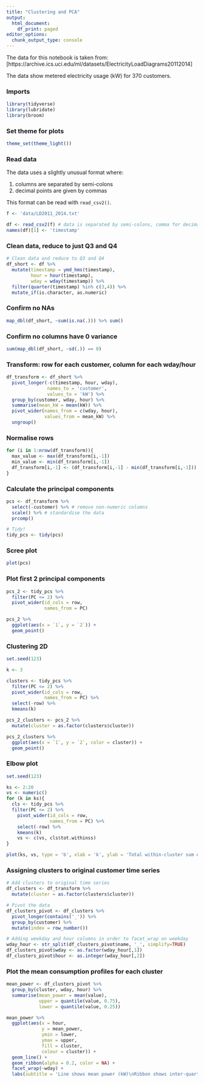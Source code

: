```yaml
---
title: "Clustering and PCA"
output:
  html_document:
    df_print: paged
editor_options:
  chunk_output_type: console
---
```


The data for this notebook is taken from: [https://archive.ics.uci.edu/ml/datasets/ElectricityLoadDiagrams20112014]

The data show metered electricity usage (kW) for 370 customers. 

### Imports

```r
library(tidyverse)
library(lubridate)
library(broom)
```

### Set theme for plots 

```r
theme_set(theme_light())
```


### Read data

The data uses a slightly unusual format where:  

1. columns are separated by semi-colons
2. decimal points are given by commas

This format can be read with `read_csv2()`. 

```r
f <- 'data/LD2011_2014.txt'

df <- read_csv2(f) # data is separated by semi-colons, comma for decimals
names(df)[1] <- 'timestamp'
```

### Clean data, reduce to just Q3 and Q4

```r
# Clean data and reduce to Q3 and Q4
df_short <- df %>% 
  mutate(timestamp = ymd_hms(timestamp),
         hour = hour(timestamp),
         wday = wday(timestamp)) %>% 
  filter(quarter(timestamp) %in% c(3,4)) %>%
  mutate_if(is.character, as.numeric)
```

### Confirm no NAs

```r
map_dbl(df_short, ~sum(is.na(.))) %>% sum()
```

### Confirm no columns have 0 variance

```r
sum(map_dbl(df_short, ~sd(.)) == 0)
```

### Transform: row for each customer, column for each wday/hour

```r
df_transform <- df_short %>% 
  pivot_longer(-c(timestamp, hour, wday),
               names_to = 'customer',
               values_to = 'kW') %>% 
  group_by(customer, wday, hour) %>%
  summarise(mean_kW = mean(kW)) %>%
  pivot_wider(names_from = c(wday, hour), 
              values_from = mean_kW) %>%
  ungroup()
```

### Normalise rows

```r
for (i in 1:nrow(df_transform)){
  max_value <- max(df_transform[i,-1])
  min_value <- min(df_transform[i,-1])
  df_transform[i,-1] <- (df_transform[i,-1] - min(df_transform[i,-1])) / (max_value - min_value)
}
```


### Calculate the principal components 

```r
pcs <- df_transform %>% 
  select(-customer) %>% # remove non-numeric columns
  scale() %>% # standardise the data
  prcomp()

# Tidy! 
tidy_pcs <- tidy(pcs)
```

### Scree plot

```r
plot(pcs)
```


### Plot first 2 principal components

```r
pcs_2 <- tidy_pcs %>%
  filter(PC <= 2) %>% 
  pivot_wider(id_cols = row, 
              names_from = PC)

pcs_2 %>%
  ggplot(aes(x = `1`, y = `2`)) +
  geom_point() 
```

### Clustering 2D


```r
set.seed(123)

k <- 3

clusters <- tidy_pcs %>%
  filter(PC <= 2) %>% 
  pivot_wider(id_cols = row, 
              names_from = PC) %>%
  select(-row) %>% 
  kmeans(k)

pcs_2_clusters <- pcs_2 %>%
  mutate(cluster = as.factor(clusters$cluster))

pcs_2_clusters %>%
  ggplot(aes(x = `1`, y = `2`, color = cluster)) +
  geom_point()
```

### Elbow plot

```r
set.seed(123)

ks <- 2:20
vs <- numeric()
for (k in ks){
  cls <- tidy_pcs %>%
  filter(PC <= 2) %>% 
    pivot_wider(id_cols = row, 
                names_from = PC) %>%
    select(-row) %>% 
    kmeans(k)
    vs <- c(vs, cls$tot.withinss)
}

plot(ks, vs, type = 'b', xlab = 'k', ylab = 'Total within-cluster sum of squares')

```

### Assigning clusters to original customer time series

```r
# Add clusters to original time series
df_clusters <- df_transform %>% 
  mutate(cluster = as.factor(clusters$cluster))

# Pivot the data
df_clusters_pivot <- df_clusters %>%
  pivot_longer(contains('_')) %>% 
  group_by(customer) %>%
  mutate(index = row_number())

# Adding weekday and hour columns in order to facet_wrap on weekday
wday_hour <- str_split(df_clusters_pivot$name, '_', simplify=TRUE)
df_clusters_pivot$wday <- as.factor(wday_hour[,1])
df_clusters_pivot$hour <- as.integer(wday_hour[,2])
``` 

### Plot the mean consumption profiles for each cluster

```r
mean_power <- df_clusters_pivot %>% 
  group_by(cluster, wday, hour) %>% 
  summarise(mean_power = mean(value),
            upper = quantile(value, 0.75),
            lower = quantile(value, 0.25))

mean_power %>% 
  ggplot(aes(x = hour, 
             y = mean_power, 
             ymin = lower,
             ymax = upper,
             fill = cluster,
             colour = cluster)) + 
  geom_line() + 
  geom_ribbon(alpha = 0.2, color = NA) + 
  facet_wrap(~wday) +
  labs(subtitle = 'Line shows mean power (kW)\nRibbon shows inter-quartile range')
  
```





